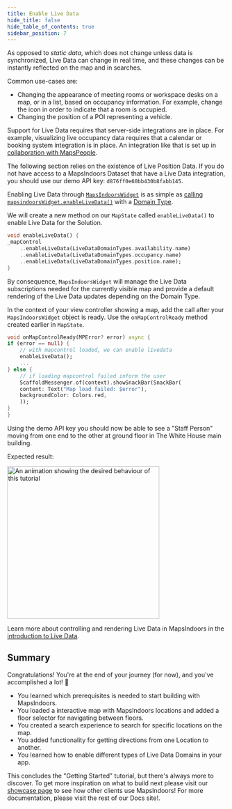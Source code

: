 ```yaml
---
title: Enable Live Data
hide_title: false
hide_table_of_contents: true
sidebar_position: 7
---
```



As opposed to _static data_, which does not change unless data is synchronized, Live Data can change in real time, and these changes can be instantly reflected on the map and in searches.

Common use-cases are:

* Changing the appearance of meeting rooms or workspace desks on a map, or in a list, based on occupancy information. For example, change the icon in order to indicate that a room is occupied.
* Changing the position of a POI representing a vehicle.

Support for Live Data requires that server-side integrations are in place. For example, visualizing live occupancy data requires that a calendar or booking system integration is in place. An integration like that is set up in [collaboration with MapsPeople](https://www.mapspeople.com/mapsindoors-integrations/).

The following section relies on the existence of Live Position Data. If you do not have access to a MapsIndoors Dataset that have a Live Data integration, you should use our demo API key: `d876ff0e60bb430b8fabb145`.

Enabling Live Data through [`MapsIndoorsWidget`]() is as simple as [calling `mapsindoorsWidget.enableLiveData()`]() with a [Domain Type]().

We will create a new method on our `MapState` called `enableLiveData()` to enable Live Data for the Solution.

```dart
void enableLiveData() {
_mapControl
    ..enableLiveData(LiveDataDomainTypes.availability.name)
    ..enableLiveData(LiveDataDomainTypes.occupancy.name)
    ..enableLiveData(LiveDataDomainTypes.position.name);
}
```

By consequence, `MapsIndoorsWidget` will manage the Live Data subscriptions needed for the currently visible map and provide a default rendering of the Live Data updates depending on the Domain Type.

In the context of your view controller showing a map, add the call after your `MapsIndoorsWidget` object is ready. Use the `onMapControlReady` method created earlier in `MapState`.

```dart
void onMapControlReady(MPError? error) async {
if (error == null) {
    // with mapcontrol loaded, we can enable livedata
    enableLiveData();
    ...
} else {
    // if loading mapcontrol failed inform the user
    ScaffoldMessenger.of(context).showSnackBar(SnackBar(
    content: Text("Map load failed: $error"),
    backgroundColor: Colors.red,
    ));
}
}
```

Using the demo API key you should now be able to see a "Staff Person" moving from one end to the other at ground floor in The White House main building.

Expected result:

<img src="/img/getting-started/android_live_data_gif.gif" alt="An animation showing the desired behaviour of this tutorial" width="350"/>

Learn more about controlling and rendering Live Data in MapsIndoors in the [introduction to Live Data](/live-data-intro/).

## Summary

Congratulations! You're at the end of your journey (for now), and you've accomplished a lot! 🎉

* You learned which prerequisites is needed to start building with MapsIndoors.
* You loaded a interactive map with MapsIndoors locations and added a floor selector for navigating between floors.
* You created a search experience to search for specific locations on the map.
* You added functionality for getting directions from one Location to another.
* You learned how to enable different types of Live Data Domains in your app.

This concludes the "Getting Started" tutorial, but there's always more to discover. To get more inspiration on what to build next please visit our [showcase page](https://www.mapspeople.com/showcases) to see how other clients use MapsIndoors! For more documentation, please visit the rest of our Docs site!.
